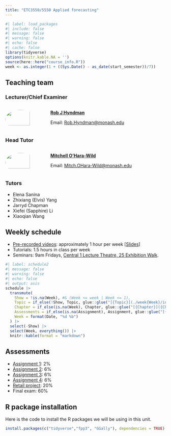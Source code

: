 ```yaml
---
title: "ETC3550/5550 Applied forecasting"
---
```


```r
#| label: load_packages
#| include: false
#| message: false
#| warning: false
#| echo: false
#| cache: false
library(tidyverse)
options(knitr.kable.NA = '')
source(here::here("course_info.R"))
week <- as.integer(1 + ((Sys.Date() - as_date(start_semester))/7))
```

## Teaching team
### Lecturer/Chief Examiner


:::: {.columns}

::: {.column width="25%"}

![](https://robjhyndman.com/img/RJH_AAS_small.png){style="width: 80%; border-radius: 50%;"}
:::

::: {.column width="75%"}

[**Rob J Hyndman**](https://robjhyndman.com)

Email: [Rob.Hyndman@monash.edu](mailto:Rob.Hyndman@monash.edu)

:::

::::

### Head Tutor

:::: {.columns}

::: {.column width="25%"}

![](https://avatars.githubusercontent.com/u/16127127?v=4){style="width: 80%;border-radius: 50%;"}
:::

::: {.column width="75%"}

[**Mitchell O'Hara-Wild**](https://mitchelloharawild.com)

Email: [Mitch.OHara-Wild@monash.edu](mailto:Mitch.OHara-Wild@monash.edu)

:::

::::

### Tutors

* Elena Sanina
* Zhixiang (Elvis) Yang
* Jarryd Chapman
* Xiefei (Sapphire) Li
* Xiaoqian Wang

## Weekly schedule

* [Pre-recorded videos](https://www.youtube.com/watch?v=uwKiT1o1TkI&list=PLyCNZ_xXGzpm7W9jLqbIyBAiSO5jDwJeE): approximately 1 hour per week [[Slides](https://github.com/robjhyndman/fpp3_slides)]
* Tutorials: 1.5 hours in class per week
* Seminars: 9am Fridays, [Central 1 Lecture Theatre, 25 Exhibition Walk](https://maps.app.goo.gl/RKdmJq2tBfw8ViNT9).


```r
#| label: schedule2
#| message: false
#| warning: false
#| echo: false
#| output: asis
schedule |>
  transmute(
    Show = !is.na(Week), #& (Week <= week | Week <= 1),
    Topic = if_else(!Show, Topic, glue::glue("[{Topic}](./week{Week}/index.html)")),
    Chapter = if_else(is.na(Week), Chapter, glue::glue("[{Chapter}]({Chapter_URL})")),
    Assessments = if_else(is.na(Assignment), Assignment, glue::glue("[{Assignment}]({File})")),
    Week = format(Date, "%d %b")
  ) |>
  select(-Show) |>
  select(Week, everything()) |>
  knitr::kable(format = "markdown")
```

## Assessments

* [Assignment 1](assignments/A1.qmd): 2%
* [Assignment 2](assignments/A2.qmd): 6%
* [Assignment 3](assignments/A3.qmd): 6%
* [Assignment 4](assignments/A4.qmd): 6%
* [Retail project](assignments/Project.qmd): 20%
* Final exam: 60%

## R package installation

Here is the code to install the R packages we will be using in this unit.

```r
install.packages(c("tidyverse","fpp3", "GGally"), dependencies = TRUE)
```
